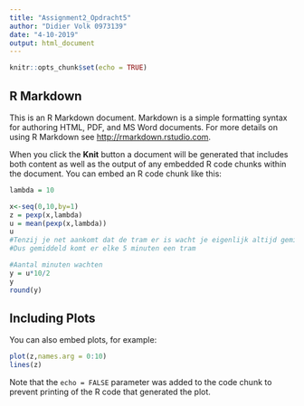 ---
title: "Assignment2_Opdracht5"
author: "Didier Volk 0973139"
date: "4-10-2019"
output: html_document
---

```{r setup, include=FALSE}
knitr::opts_chunk$set(echo = TRUE)
```

## R Markdown

This is an R Markdown document. Markdown is a simple formatting syntax for authoring HTML, PDF, and MS Word documents. For more details on using R Markdown see <http://rmarkdown.rstudio.com>.

When you click the **Knit** button a document will be generated that includes both content as well as the output of any embedded R code chunks within the document. You can embed an R code chunk like this:

```{r opdracht5}
lambda = 10

x<-seq(0,10,by=1)
z = pexp(x,lambda)
u = mean(pexp(x,lambda))
u
#Tenzij je net aankomt dat de tram er is wacht je eigenlijk altijd gemiddeld 5 minuten
#Dus gemiddeld komt er elke 5 minuten een tram

#Aantal minuten wachten
y = u*10/2
y
round(y)

```

## Including Plots

You can also embed plots, for example:

```{r plot, echo=FALSE}
plot(z,names.arg = 0:10)
lines(z)
```

Note that the `echo = FALSE` parameter was added to the code chunk to prevent printing of the R code that generated the plot.

